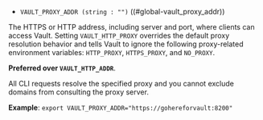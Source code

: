 - `VAULT_PROXY_ADDR (string : "")` ((#global-vault_proxy_addr))

The HTTPS or HTTP address, including server and port, where clients can access
Vault. Setting `VAULT_HTTP_PROXY` overrides the default proxy resolution
behavior and tells Vault to ignore the following proxy-related environment
variables: `HTTP_PROXY`, `HTTPS_PROXY`, and `NO_PROXY`.

**Preferred over `VAULT_HTTP_ADDR`**.

All CLI requests resolve the specified proxy and you cannot exclude domains from
consulting the proxy server.

**Example**: `export VAULT_PROXY_ADDR="https://gohereforvault:8200"`


